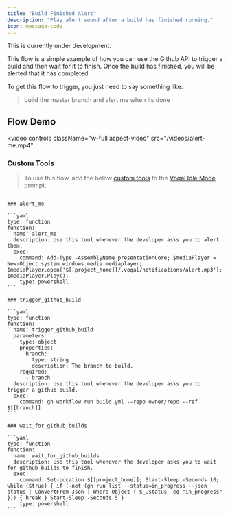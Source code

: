```yaml
---
title: "Build Finished Alert"
description: "Play alert sound after a build has finished running."
icon: message-code
---
```


<Warning>This is currently under development.</Warning>

This flow is a simple example of how you can use the Github API to trigger a build and then wait for it to finish.
Once the build has finished, you will be alerted that it has completed.

To get this flow to trigger, you just need to say something like:

> build the master branch and alert me when its done

## Flow Demo

<video
  controls
  className="w-full aspect-video"
  src="/videos/alert-me.mp4"
></video>

### Custom Tools

> To use this flow, add the below [custom tools](https://docs.voqal.dev/tools/overview#custom-tools) to the [Voqal Idle Mode](/library/embedded/idle) prompt.

````

### alert_me

```yaml
type: function
function:
  name: alert_me
  description: Use this tool whenever the developer asks you to alert them.
  exec:
    command: Add-Type -AssemblyName presentationCore; $mediaPlayer = New-Object system.windows.media.mediaplayer; $mediaPlayer.open('$[[project_home]]/.voqal/notifications/alert.mp3'); $mediaPlayer.Play();
    type: powershell
```

### trigger_github_build

```yaml
type: function
function:
  name: trigger_github_build
  parameters:
    type: object
    properties:
      branch:
        type: string
        description: The branch to build.
    required:
      - branch
  description: Use this tool whenever the developer asks you to trigger a github build.
  exec:
    command: gh workflow run build.yml --repo owner/repo --ref $[[branch]]
```

### wait_for_github_builds

```yaml
type: function
function:
  name: wait_for_github_builds
  description: Use this tool whenever the developer asks you to wait for github builds to finish.
  exec:
    command: Set-Location $[[project_home]]; Start-Sleep -Seconds 10; while ($true) { if (-not (gh run list --status=in_progress --json status | ConvertFrom-Json | Where-Object { $_.status -eq "in_progress" })) { break } Start-Sleep -Seconds 5 }
    type: powershell
```
````